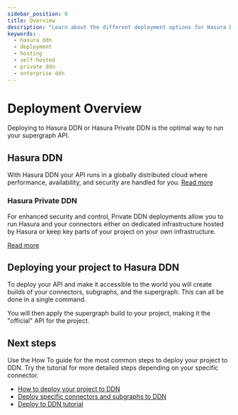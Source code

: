 ```yaml
---
sidebar_position: 0
title: Overview
description: "Learn about the different deployment options for Hasura DDN projects"
keywords:
  - hasura ddn
  - deployment
  - hosting
  - self-hosted
  - private ddn
  - enterprise ddn
---
```


# Deployment Overview

Deploying to Hasura DDN or Hasura Private DDN is the optimal way to run your supergraph API.

## Hasura DDN

With Hasura DDN your API runs in a globally distributed cloud where performance, availability, and security are handled
for you. [Read more](/deployment/hasura-ddn/index.mdx)

### Hasura Private DDN

For enhanced security and control, Private DDN deployments allow you to run Hasura and your connectors either on
dedicated infrastructure hosted by Hasura or keep key parts of your project on your own infrastructure.

[Read more](/private-ddn/index.mdx)

## Deploying your project to Hasura DDN

To deploy your API and make it accessible to the world you will create builds of your connectors, subgraphs, and the
supergraph. This can all be done in a single command.

You will then apply the supergraph build to your project, making it the "official" API for the project.

## Next steps

Use the How To guide for the most common steps to deploy your project to DDN. Try the tutorial for more detailed steps
depending on your specific connector.

- [How to deploy your project to DDN](/deployment/hasura-ddn/deploy-to-ddn.mdx)
- [Deploy specific connectors and subgraphs to DDN](/deployment/hasura-ddn/incremental-builds.mdx)
- [Deploy to DDN tutorial](/deployment/hasura-ddn/tutorial/index.mdx)

